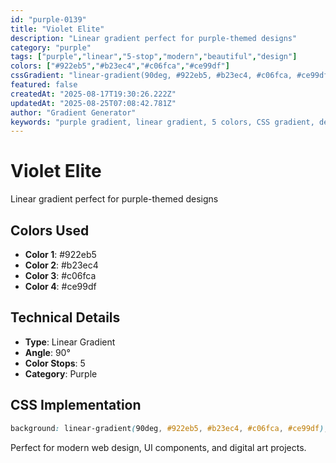 ```yaml
---
id: "purple-0139"
title: "Violet Elite"
description: "Linear gradient perfect for purple-themed designs"
category: "purple"
tags: ["purple","linear","5-stop","modern","beautiful","design"]
colors: ["#922eb5","#b23ec4","#c06fca","#ce99df"]
cssGradient: "linear-gradient(90deg, #922eb5, #b23ec4, #c06fca, #ce99df)"
featured: false
createdAt: "2025-08-17T19:30:26.222Z"
updatedAt: "2025-08-25T07:08:42.781Z"
author: "Gradient Generator"
keywords: "purple gradient, linear gradient, 5 colors, CSS gradient, design, #922eb5, #b23ec4, #c06fca, #ce99df"
---
```


# Violet Elite

Linear gradient perfect for purple-themed designs

## Colors Used
- **Color 1**: #922eb5
- **Color 2**: #b23ec4
- **Color 3**: #c06fca
- **Color 4**: #ce99df

## Technical Details
- **Type**: Linear Gradient
- **Angle**: 90°
- **Color Stops**: 5
- **Category**: Purple

## CSS Implementation
```css
background: linear-gradient(90deg, #922eb5, #b23ec4, #c06fca, #ce99df);
```

Perfect for modern web design, UI components, and digital art projects.
